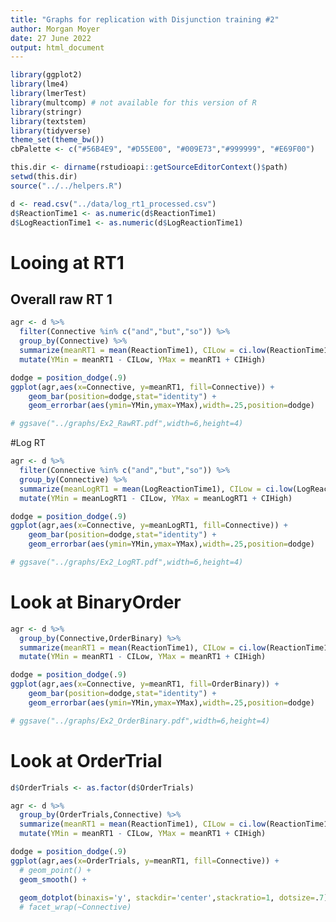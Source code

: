 ```yaml
---
title: "Graphs for replication with Disjunction training #2"
author: Morgan Moyer
date: 27 June 2022
output: html_document
---
```


```r
library(ggplot2)
library(lme4)
library(lmerTest)
library(multcomp) # not available for this version of R
library(stringr)
library(textstem)
library(tidyverse)
theme_set(theme_bw())
cbPalette <- c("#56B4E9", "#D55E00", "#009E73","#999999", "#E69F00")
```


```r
this.dir <- dirname(rstudioapi::getSourceEditorContext()$path)
setwd(this.dir)
source("../../helpers.R")

d <- read.csv("../data/log_rt1_processed.csv")
d$ReactionTime1 <- as.numeric(d$ReactionTime1)
d$LogReactionTime1 <- as.numeric(d$LogReactionTime1)


```

# Looing at RT1

## Overall raw RT 1
```r
agr <- d %>%
  filter(Connective %in% c("and","but","so")) %>% 
  group_by(Connective) %>%
  summarize(meanRT1 = mean(ReactionTime1), CILow = ci.low(ReactionTime1), CIHigh = ci.high(ReactionTime1)) %>% 
  mutate(YMin = meanRT1 - CILow, YMax = meanRT1 + CIHigh)

dodge = position_dodge(.9)
ggplot(agr,aes(x=Connective, y=meanRT1, fill=Connective)) +
    geom_bar(position=dodge,stat="identity") +
    geom_errorbar(aes(ymin=YMin,ymax=YMax),width=.25,position=dodge)

# ggsave("../graphs/Ex2_RawRT.pdf",width=6,height=4)
```

#Log RT
```r
agr <- d %>%
  filter(Connective %in% c("and","but","so")) %>% 
  group_by(Connective) %>%
  summarize(meanLogRT1 = mean(LogReactionTime1), CILow = ci.low(LogReactionTime1), CIHigh = ci.high(LogReactionTime1)) %>% 
  mutate(YMin = meanLogRT1 - CILow, YMax = meanLogRT1 + CIHigh)

dodge = position_dodge(.9)
ggplot(agr,aes(x=Connective, y=meanLogRT1, fill=Connective)) +
    geom_bar(position=dodge,stat="identity") +
    geom_errorbar(aes(ymin=YMin,ymax=YMax),width=.25,position=dodge)

# ggsave("../graphs/Ex2_LogRT.pdf",width=6,height=4)
```


# Look at BinaryOrder

```r

agr <- d %>%
  group_by(Connective,OrderBinary) %>%
  summarize(meanRT1 = mean(ReactionTime1), CILow = ci.low(ReactionTime1), CIHigh = ci.high(ReactionTime1)) %>% 
  mutate(YMin = meanRT1 - CILow, YMax = meanRT1 + CIHigh)

dodge = position_dodge(.9)
ggplot(agr,aes(x=Connective, y=meanRT1, fill=OrderBinary)) +
    geom_bar(position=dodge,stat="identity") +
    geom_errorbar(aes(ymin=YMin,ymax=YMax),width=.25,position=dodge)

# ggsave("../graphs/Ex2_OrderBinary.pdf",width=6,height=4)
```



# Look at OrderTrial

```r
d$OrderTrials <- as.factor(d$OrderTrials)

agr <- d %>%
  group_by(OrderTrials,Connective) %>%
  summarize(meanRT1 = mean(ReactionTime1), CILow = ci.low(ReactionTime1), CIHigh = ci.high(ReactionTime1)) %>% 
  mutate(YMin = meanRT1 - CILow, YMax = meanRT1 + CIHigh)

dodge = position_dodge(.9)
ggplot(agr,aes(x=OrderTrials, y=meanRT1, fill=Connective)) +
  # geom_point() +
  geom_smooth() +
  
  geom_dotplot(binaxis='y', stackdir='center',stackratio=1, dotsize=.7)
  # facet_wrap(~Connective)


```



